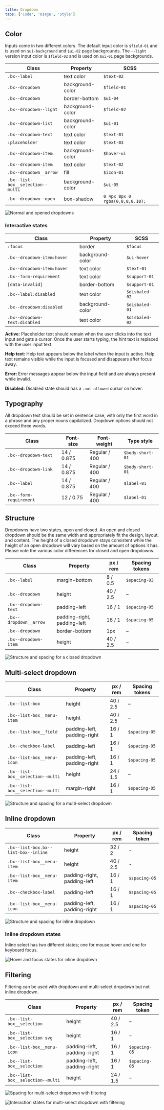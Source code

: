 ```yaml
---
title: Dropdown
tabs: ['Code', 'Usage', 'Style']
---
```


## Color

Inputs come in two different colors. The default input color is `$field-01` and is used on `$ui-background` and `$ui-02` page backgrounds. The `--light` version input color is `$field-02` and is used on `$ui-01` page backgrounds.

| Class                             | Property         | SCSS                            |
| --------------------------------- | ---------------- | ------------------------------- |
| `.bx--label`                      | text color       | `$text-02`                      |
| `.bx--dropdown`                   | background-color | `$field-01`                     |
| `.bx--dropdown`                   | border-bottom    | `$ui-04`                        |
| `.bx--dropdown--light`            | background-color | `$field-02`                     |
| `.bx--dropdown-list`              | background-color | `$ui-01`                        |
| `.bx--dropdown-text`              | text color       | `$text-01`                      |
| `:placeholder`                    | text color       | `$text-03`                      |
| `.bx--dropdown-item`              | background-color | `$hover-ui`                     |
| `.bx--dropdown-item`              | text color       | `$text-02`                      |
| `.bx--dropdown__arrow`            | fill             | `$icon-01`                      |
| `.bx--list-box__selection--multi` | background-color | `$ui-05`                        |
| `.bx--dropdown--open`             | box-shadow       | `0 4px 8px 0 rgba(0,0,0,0.10);` |

<div className="image--fixed">

![Normal and opened dropdowns](images/dropdown-style-1.png)

</div>

<Caption></Caption>

### Interactive states

| Class                         | Property         | SCSS           |
| ----------------------------- | ---------------- | -------------- |
| `:focus`                      | border           | `$focus`       |
| `.bx--dropdown-item:hover`    | background-color | `$ui-hover`    |
| `.bx--dropdown-item:hover`    | text color       | `$text-01`     |
| `.bx--form-requirement`       | text color       | `$support-01`  |
| `[data-invalid]`              | border-bottom    | `$support-01`  |
| `.bx--label:disabled`         | text color       | `$disbaled-02` |
| `.bx--dropdown:disabled`      | background-color | `$disbaled-01` |
| `.bx--dropdown-text:disabled` | text color       | `$disbaled-02` |

**Active:** Placeholder text should remain when the user clicks into the text input and gets a cursor. Once the user starts typing, the hint text is replaced with the user input text.

**Help text:** Help text appears below the label when the input is active. Help text remains visible while the input is focused and disappears after focus away.

**Error:** Error messages appear below the input field and are always present while invalid.

**Disabled:** Disabled state should has a `.not-allowed` cursor on hover.

## Typography

All dropdown text should be set in sentence case, with only the first word in a phrase and any proper nouns capitalized. Dropdown options should not exceed three words.

| Class                   | Font-size  | Font-weight   | Type style       |
| ----------------------- | ---------- | ------------- | ---------------- |
| `.bx--dropdown-text`    | 14 / 0.875 | Regular / 400 | `$body-short-01` |
| `.bx--dropdown-link`    | 14 / 0.875 | Regular / 400 | `$body-short-01` |
| `.bx--label`            | 14 / 0.875 | Regular / 400 | `$label-01`      |
| `.bx--form-requirement` | 12 / 0.75  | Regular / 400 | `$label-01`      |

## Structure

Dropdowns have two states, open and closed. An open and closed dropdown should be the same width and appropriately fit the design, layout, and content. The height of a closed dropdown stays consistent while the height of an open dropdown will vary based on the amount of options it has. Please note the various color differences for closed and open dropdowns.

| Class                  | Property                    | px / rem | Spacing tokens |
| ---------------------- | --------------------------- | -------- | -------------- |
| `.bx--label`           | margin-bottom               | 8 / 0.5  | `$spacing-03`  |
| `.bx--dropdown`        | height                      | 40 / 2.5 | –              |
| `.bx--dropdown-text`   | padding-left                | 16 / 1   | `$spacing-05`  |
| `.bx--dropdown__arrow` | padding-right, padding-left | 16 / 1   | `$spacing-05`  |
| `.bx--dropdown`        | border-bottom               | 1px      | –              |
| `.bx--dropdown-item`   | height                      | 40 / 2.5 | –              |

<div className="image--fixed">

![Structure and spacing for a closed dropdown](images/dropdown-style-2.png)

</div>

<Caption></Caption>

## Multi-select dropdown

| Class                             | Property                    | px / rem | Spacing tokens |
| --------------------------------- | --------------------------- | -------- | -------------- |
| `.bx--list-box`                   | height                      | 40 / 2.5 | –              |
| `.bx--list-box__menu-item`        | height                      | 40 / 2.5 | –              |
| `.bx--list-box__field`            | padding-left, padding-right | 16 / 1   | `$spacing-05`  |
| `.bx--checkbox-label`             | padding-left                | 16 / 1   | `$spacing-05`  |
| `.bx--list-box__menu-icon`        | padding-left, padding-right | 16 / 1   | `$spacing-05`  |
| `.bx--list-box__selection--multi` | height                      | 24 / 1.5 | –              |
| `.bx--list-box__selection--multi` | margin-right                | 16 / 1   | `$spacing-05`  |

![Structure and spacing for a multi-select dropdown](images/dropdown-style-3.png)

## Inline dropdown

| Class                                | Property                    | px / rem | Spacing token |
| ------------------------------------ | --------------------------- | -------- | ------------- |
| `.bx--list-box.bx--list-box--inline` | height                      | 32 / 2   | -             |
| `.bx--list-box__menu-item`           | height                      | 40 / 2.5 | -             |
| `.bx--list-box__menu-item`           | padding-right, padding-left | 16 / 1   | `$spacing-05` |
| `.bx--checkbox-label`                | padding-left                | 16 / 1   | `$spacing-05` |
| `.bx--list-box__menu-icon`           | padding-left, padding-right | 16 / 1   | `$spacing-05` |

<div className="image--fixed">

![Structure and spacing for inline dropdown](images/dropdown-style-5.png)

</div>

<Caption></Caption>

### Inline dropdown states

Inline select has two different states; one for mouse hover and one for keyboard focus.

![Hover and focus states for inline dropdown](images/dropdown-style-6.png)

## Filtering

Filtering can be used with dropdown and multi-select dropdown but not inline dropdown.

| Class                             | Property                    | px / rem | Spacing token |
| --------------------------------- | --------------------------- | -------- | ------------- |
| `.bx--list-box__selection`        | height                      | 40 / 2.5 | –             |
| `.bx--list-box__selection svg`    | height                      | 16 / 1   | –             |
| `.bx--list-box__menu-icon`        | padding-left, padding-right | 16 / 1   | `$spacing-05` |
| `.bx--list-box__selection`        | padding-left, padding-right | 16 / 1   | `$spacing-05` |
| `.bx--list-box__selection--multi` | height                      | 24 / 1.5 | –             |

<div className="image--fixed">

![Spacing for multi-select dropdown with filtering](images/dropdown-style-7.png)

</div>

<Caption></Caption>

<div className="image--fixed">

![Interaction states for multi-select dropdown with filtering](images/dropdown-style-8.png)

</div>

<Caption></Caption>
